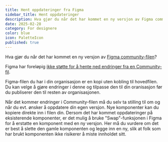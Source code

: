 ```yaml
---
title: Hent oppdateringer fra Figma
sidebar_title: Hent oppdateringer
description: Hva gjør du når det har kommet en ny versjon av Figma community-filen?
date: 2025-02-28
category: For designere
color: blue
icon: PaletteIcon
published: true
---
```


Hva gjør du når det har kommet en ny versjon av [Figma community-filen](https://www.figma.com/@designsystemet)?

Figma har foreløpig [ikke støtte for å hente ned endringer fra en Community-fil](https://forum.figma.com/t/need-a-way-to-get-latest-updates-or-subscribe-to-changes-from-a-published-community-file/32571). 

Figma-filen du har i din organisasjon er en kopi uten kobling til hovedfilen. Du kan velge å gjøre endringer i denne og tilpasse den til din oranisasjon før du publiserer den til resten av organisasjonen. 

Når det kommer endringer i Community-filen må du selv ta stilling til om og når du evt. ønsker å oppdatere din egen versjon. Nye komponenter kan du kopiere direkte inn i filen din. Dersom det har kommet oppdateringer på eksisterende komponenter, er det mulig å bruke "Swap"-funksjonen i Figma for å erstatte en komponent med en ny versjon. Her må du vurdere om det er best å slette den gamle komponenten og legge inn en ny, slik at folk som har brukt komponenten ikke risikerer å miste innholdet sitt. 

